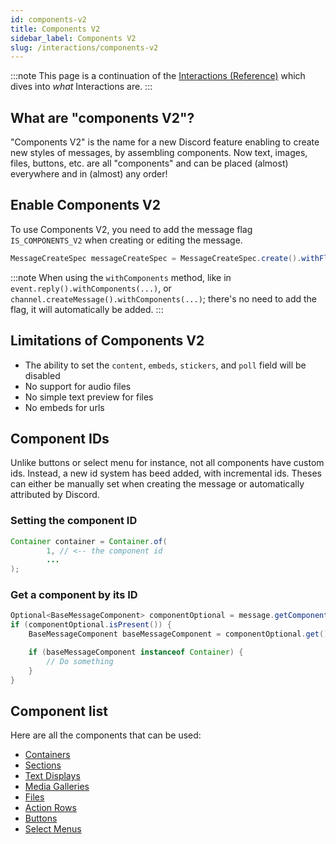 ```yaml
---
id: components-v2
title: Components V2
sidebar_label: Components V2
slug: /interactions/components-v2
---
```



:::note
This page is a continuation of the [Interactions (Reference)](/Reference/Interactions) which dives into *what* Interactions are.
:::

## What are "components V2"?

"Components V2" is the name for a new Discord feature enabling to create new styles of messages, by assembling components.
Now text, images, files, buttons, etc. are all "components" and can be placed (almost) everywhere and in (almost) any order!

[//]: # (Here's a few examples of what is possible:)

[//]: # (<ThemedImage)

[//]: # (    alt="Screenshot of an example")

[//]: # (    sources={{)

[//]: # (        light: useBaseUrl&#40;'/img/interactions/components-v2/examples/example-1-light.png'&#41;,)

[//]: # (        dark: useBaseUrl&#40;'/img/interactions/components-v2/examples/example-1-dark.png'&#41;,)

[//]: # (    }})

[//]: # (/>)

## Enable Components V2

To use Components V2, you need to add the message flag `IS_COMPONENTS_V2` when creating or editing the message.
```java
MessageCreateSpec messageCreateSpec = MessageCreateSpec.create().withFlags(Message.Flag.IS_COMPONENTS_V2);
```

:::note
When using the `withComponents` method, like in `event.reply().withComponents(...)`, or `channel.createMessage().withComponents(...)`; there's no need to add the flag, it will automatically be added.
:::

## Limitations of Components V2

- The ability to set the `content`, `embeds`, `stickers`, and `poll` field will be disabled
- No support for audio files
- No simple text preview for files
- No embeds for urls

## Component IDs

Unlike buttons or select menu for instance, not all components have custom ids. Instead, a new id system has beed added, with incremental ids. Theses can either be manually set when creating the message or automatically attributed by Discord.

### Setting the component ID
```Java
Container container = Container.of(
        1, // <-- the component id
        ...
);
```

### Get a component by its ID
```Java
Optional<BaseMessageComponent> componentOptional = message.getComponentById(1);
if (componentOptional.isPresent()) {
    BaseMessageComponent baseMessageComponent = componentOptional.get();

    if (baseMessageComponent instanceof Container) {
        // Do something
    }
}
```

## Component list

Here are all the components that can be used:

- [Containers](/interactions/components/containers)
- [Sections](/interactions/components/sections)
- [Text Displays](/interactions/components/text-displays)
- [Media Galleries](/interactions/components/media-galleries)
- [Files](/interactions/components/files)
- [Action Rows](/interactions/components/action-rows)
- [Buttons](/interactions/components/buttons)
- [Select Menus](/interactions/components/select-menus)
